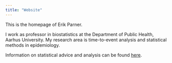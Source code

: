```yaml
---
title: "Website"
---
```


This is the homepage of Erik Parner.

I work as professor in biostatistics at the Department of Public Health, Aarhus University. My research area is time-to-event analysis and statistical methods in epidemiology.

Information on statistical advice and analysis can be found  [here](https://erikparner.github.io/Saralyst/).
